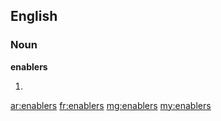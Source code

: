 ==English==

===Noun===
'''enablers'''

# {{plural of|[[enabler]]}}

[[ar:enablers]]
[[fr:enablers]]
[[mg:enablers]]
[[my:enablers]]